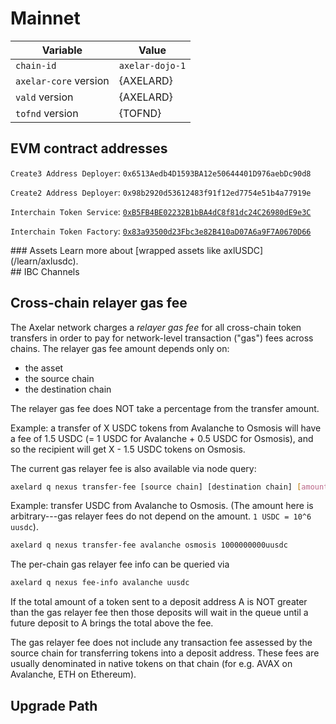 # Mainnet



| Variable              | Value     |
| --------------------- | --------- |
| `chain-id`            | `axelar-dojo-1` |
| `axelar-core` version | {AXELARD} |
| `vald` version        | {AXELARD} |
| `tofnd` version       | {TOFND} |

## EVM contract addresses

<div className="space-y-1 mt-4">
  
<EVMChains client:only/>
 
`Create3 Address Deployer`: `0x6513Aedb4D1593BA12e50644401D976aebDc90d8`

`Create2 Address Deployer`: `0x98b2920d53612483f91f12ed7754e51b4a77919e`

`Interchain Token Service`: [`0xB5FB4BE02232B1bBA4dC8f81dc24C26980dE9e3C`](https://etherscan.io/address/0xB5FB4BE02232B1bBA4dC8f81dc24C26980dE9e3C)

`Interchain Token Factory`: [`0x83a93500d23Fbc3e82B410aD07A6a9F7A0670D66`](https://etherscan.io/address/0x83a93500d23Fbc3e82B410aD07A6a9F7A0670D66)

</div>

<div className="space-y-1 mt-4">
  ### Assets
  Learn more about [wrapped assets like axlUSDC](/learn/axlusdc).
  <EVMAssets client:only environment="mainnet" />
</div>

<div className="space-y-1 mt-4">
  ## IBC Channels
  <IBCChannels client:only environment="mainnet" />
</div>

## Cross-chain relayer gas fee

The Axelar network charges a _relayer gas fee_ for all cross-chain token transfers in order to pay for network-level transaction ("gas") fees across chains.
The relayer gas fee amount depends only on:

- the asset
- the source chain
- the destination chain

<Callout emoji="💡">
  The relayer gas fee does NOT take a percentage from the transfer amount.
</Callout>

<div className="space-y-1 mt-4">
  <TransferFeeCalculator client:only environment="mainnet" />
</div>

Example: a transfer of X USDC tokens from Avalanche to Osmosis will have a fee of 1.5 USDC (= 1 USDC for Avalanche + 0.5 USDC for Osmosis),
and so the recipient will get X - 1.5 USDC tokens on Osmosis.

The current gas relayer fee is also available via node query:

```bash
axelard q nexus transfer-fee [source chain] [destination chain] [amount]
```

Example: transfer USDC from Avalanche to Osmosis. (The amount here is arbitrary---gas relayer fees do not depend on the amount. `1 USDC = 10^6 uusdc`).

```bash
axelard q nexus transfer-fee avalanche osmosis 1000000000uusdc
```

The per-chain gas relayer fee info can be queried via

```bash
axelard q nexus fee-info avalanche uusdc
```

If the total amount of a token sent to a deposit address A is NOT greater than the gas relayer fee
then those deposits will wait in the queue until a future deposit to A brings the total above the fee.

The gas relayer fee does not include any transaction fee assessed by the source chain for transferring tokens into a deposit address. These fees are usually denominated in native tokens on that chain (for e.g. AVAX on Avalanche, ETH on Ethereum).

## Upgrade Path

<UpgradePath />
